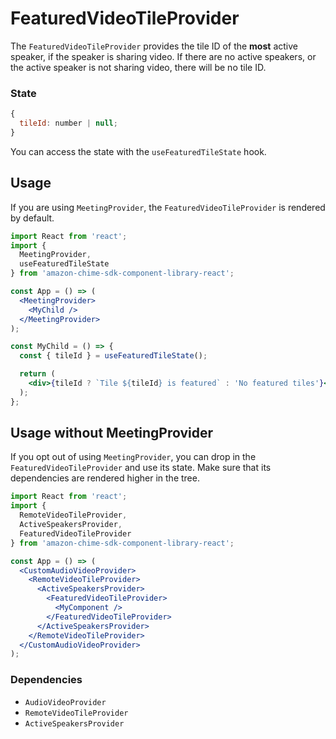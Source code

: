 <Meta title="SDK Providers/FeaturedVideoTileProvider" />

# FeaturedVideoTileProvider

The `FeaturedVideoTileProvider` provides the tile ID of the **most** active speaker, if the speaker is sharing video. If there are no active speakers, or the active speaker is not sharing video, there will be no tile ID.

### State

```javascript
{
  tileId: number | null;
}
```

You can access the state with the `useFeaturedTileState` hook.

## Usage

If you are using `MeetingProvider`, the `FeaturedVideoTileProvider` is rendered by default.

```jsx
import React from 'react';
import {
  MeetingProvider,
  useFeaturedTileState
} from 'amazon-chime-sdk-component-library-react';

const App = () => (
  <MeetingProvider>
    <MyChild />
  </MeetingProvider>
);

const MyChild = () => {
  const { tileId } = useFeaturedTileState();

  return (
    <div>{tileId ? `Tile ${tileId} is featured` : 'No featured tiles'}</div>
  );
};
```

## Usage without MeetingProvider

If you opt out of using `MeetingProvider`, you can drop in the `FeaturedVideoTileProvider` and use its state. Make sure that its dependencies are rendered higher in the tree.

```jsx
import React from 'react';
import {
  RemoteVideoTileProvider,
  ActiveSpeakersProvider,
  FeaturedVideoTileProvider
} from 'amazon-chime-sdk-component-library-react';

const App = () => (
  <CustomAudioVideoProvider>
    <RemoteVideoTileProvider>
      <ActiveSpeakersProvider>
        <FeaturedVideoTileProvider>
          <MyComponent />
        </FeaturedVideoTileProvider>
      </ActiveSpeakersProvider>
    </RemoteVideoTileProvider>
  </CustomAudioVideoProvider>
);
```

### Dependencies

- `AudioVideoProvider`
- `RemoteVideoTileProvider`
- `ActiveSpeakersProvider`
